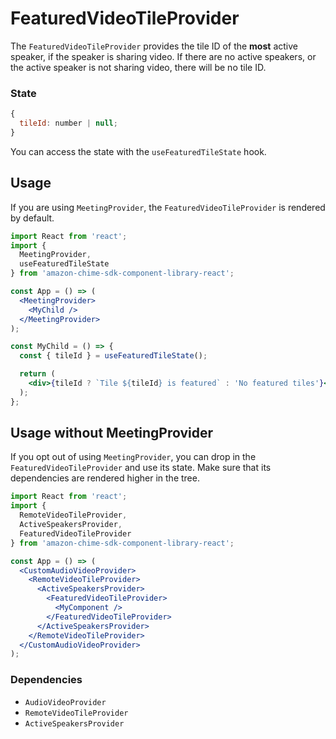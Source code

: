 <Meta title="SDK Providers/FeaturedVideoTileProvider" />

# FeaturedVideoTileProvider

The `FeaturedVideoTileProvider` provides the tile ID of the **most** active speaker, if the speaker is sharing video. If there are no active speakers, or the active speaker is not sharing video, there will be no tile ID.

### State

```javascript
{
  tileId: number | null;
}
```

You can access the state with the `useFeaturedTileState` hook.

## Usage

If you are using `MeetingProvider`, the `FeaturedVideoTileProvider` is rendered by default.

```jsx
import React from 'react';
import {
  MeetingProvider,
  useFeaturedTileState
} from 'amazon-chime-sdk-component-library-react';

const App = () => (
  <MeetingProvider>
    <MyChild />
  </MeetingProvider>
);

const MyChild = () => {
  const { tileId } = useFeaturedTileState();

  return (
    <div>{tileId ? `Tile ${tileId} is featured` : 'No featured tiles'}</div>
  );
};
```

## Usage without MeetingProvider

If you opt out of using `MeetingProvider`, you can drop in the `FeaturedVideoTileProvider` and use its state. Make sure that its dependencies are rendered higher in the tree.

```jsx
import React from 'react';
import {
  RemoteVideoTileProvider,
  ActiveSpeakersProvider,
  FeaturedVideoTileProvider
} from 'amazon-chime-sdk-component-library-react';

const App = () => (
  <CustomAudioVideoProvider>
    <RemoteVideoTileProvider>
      <ActiveSpeakersProvider>
        <FeaturedVideoTileProvider>
          <MyComponent />
        </FeaturedVideoTileProvider>
      </ActiveSpeakersProvider>
    </RemoteVideoTileProvider>
  </CustomAudioVideoProvider>
);
```

### Dependencies

- `AudioVideoProvider`
- `RemoteVideoTileProvider`
- `ActiveSpeakersProvider`
